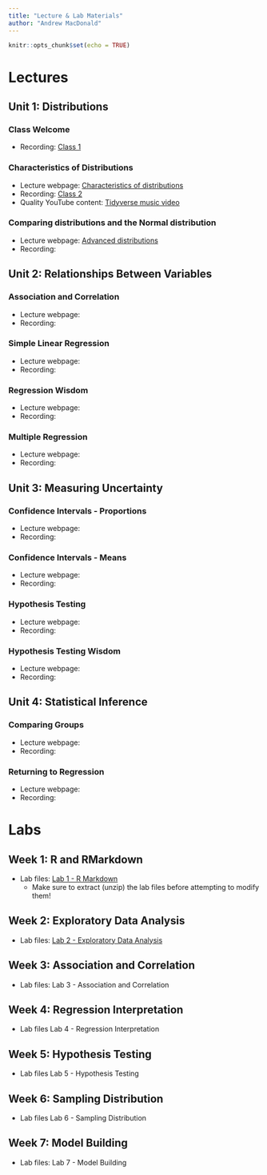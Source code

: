 ```yaml
---
title: "Lecture & Lab Materials"
author: "Andrew MacDonald"
---
```


```r
knitr::opts_chunk$set(echo = TRUE)
```

# Lectures

## Unit 1: Distributions

### Class Welcome

* Recording: [Class 1](https://duke.zoom.us/rec/share/FCbA4ibrJeV1GwOvOk6KxH6SDdPV-F9RNpcAQa-hWsM7HDFBG-NQt9G-iXjgE2M5.BkTVTjo-mUDpoVLO)

### Characteristics of Distributions

* Lecture webpage: [Characteristics of distributions](https://andrewm.shinyapps.io/spr2022distributions) 
* Recording: [Class 2](https://duke.zoom.us/rec/share/vJJq_BUoeuefn70dqfkvhHsX0Giru8tJnESfMcHxfaszLq6i2GdeLssZOwEZWpan.PRcKW8xhkwEsn6Y-)
* Quality YouTube content: [Tidyverse music video](https://www.youtube.com/watch?v=p8Py9C8iq2s&ab_channel=TheRaf)

### Comparing distributions and the Normal distribution

* Lecture webpage: [Advanced distributions](https://andrewm.shinyapps.io/spr2022advanceddistributions/)
* Recording: 

## Unit 2: Relationships Between Variables

### Association and Correlation

* Lecture webpage: 
* Recording: 

### Simple Linear Regression

* Lecture webpage: 
* Recording:

### Regression Wisdom

* Lecture webpage:
* Recording:

### Multiple Regression

* Lecture webpage: 
* Recording: 

## Unit 3: Measuring Uncertainty

### Confidence Intervals - Proportions

* Lecture webpage: 
* Recording: 

### Confidence Intervals - Means

* Lecture webpage: 
* Recording: 

### Hypothesis Testing

* Lecture webpage: 
* Recording: 

### Hypothesis Testing Wisdom

* Lecture webpage: 
* Recording: 

## Unit 4: Statistical Inference

### Comparing Groups

* Lecture webpage: 
* Recording: 

### Returning to Regression

* Lecture webpage: 
* Recording: 

# Labs

## Week 1: R and RMarkdown

* Lab files: [Lab 1 - R Markdown](labs/wk1/lab1.zip)
  + Make sure to extract (unzip) the lab files before attempting to modify them!

## Week 2: Exploratory Data Analysis

* Lab files: [Lab 2 - Exploratory Data Analysis](labs/wk2/lab2.zip)

## Week 3: Association and Correlation

* Lab files: Lab 3 - Association and Correlation

## Week 4: Regression Interpretation

* Lab files Lab 4 - Regression Interpretation

## Week 5: Hypothesis Testing

* Lab files Lab 5 - Hypothesis Testing

## Week 6: Sampling Distribution

* Lab files Lab 6 - Sampling Distribution

## Week 7: Model Building

* Lab files: Lab 7 - Model Building